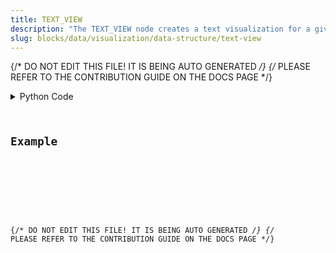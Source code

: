 ```yaml
---
title: TEXT_VIEW
description: "The TEXT_VIEW node creates a text visualization for a given TextBlob DataContainer type."
slug: blocks/data/visualization/data-structure/text-view
---
```


{/* DO NOT EDIT THIS FILE! IT IS BEING AUTO GENERATED */}
{/* PLEASE REFER TO THE CONTRIBUTION GUIDE ON THE DOCS PAGE */}


<PythonDocsDisplay docstring={docstring} />
<details>
<summary>Python Code</summary>



<Code code={pythonCode} lang="py" wrap theme="dracula" />

[Find this Flojoy Block on GitHub](https://github.com/flojoy-ai/blocks/blob/main/blocks/DATA/VISUALIZATION/DATA_STRUCTURE/TEXT_VIEW/TEXT_VIEW.py)

</details>

## Example


<GetHelpWidget />


<AppDisplay app={app} blockName="TEXT_VIEW" client:visible />


<Example />

{/* DO NOT EDIT THIS FILE! IT IS BEING AUTO GENERATED */}
{/* PLEASE REFER TO THE CONTRIBUTION GUIDE ON THE DOCS PAGE */}
